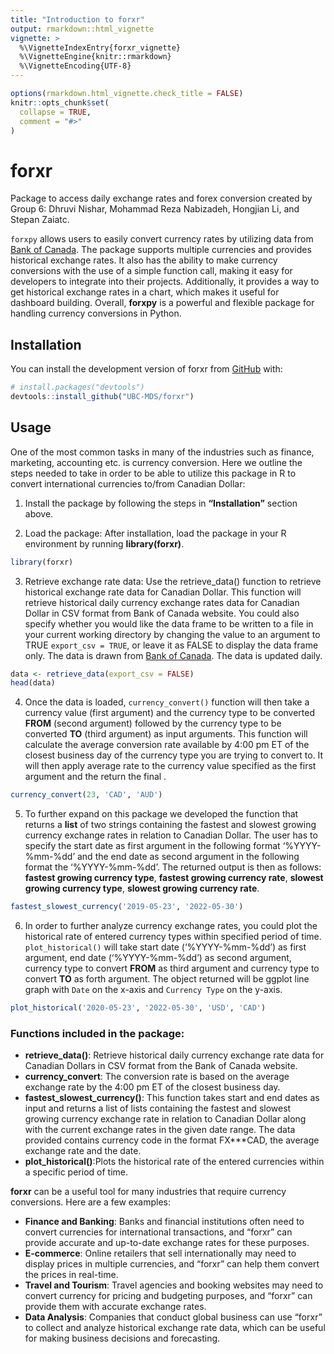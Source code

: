 ```yaml
---
title: "Introduction to forxr"
output: rmarkdown::html_vignette
vignette: >
  %\VignetteIndexEntry{forxr_vignette}
  %\VignetteEngine{knitr::rmarkdown}
  %\VignetteEncoding{UTF-8}
---
```


```r
options(rmarkdown.html_vignette.check_title = FALSE)
knitr::opts_chunk$set(
  collapse = TRUE,
  comment = "#>"
)
```

# forxr

<!-- badges: start -->
<!-- badges: end -->

Package to access daily exchange rates and forex conversion created by Group 6: Dhruvi Nishar, Mohammad Reza Nabizadeh, Hongjian Li, and Stepan Zaiatc.

`forxpy` allows users to easily convert currency rates by utilizing data from [Bank of Canada](https://www.bankofcanada.ca/rates/exchange/daily-exchange-rates/). The package supports multiple currencies and provides historical exchange rates. It also has the ability to make currency conversions with the use of a simple function call, making it easy for developers to integrate into their projects. Additionally, it provides a way to get historical exchange rates in a chart, which makes it useful for dashboard building. Overall, **forxpy** is a powerful and flexible package for handling currency conversions in Python.

## Installation

You can install the development version of forxr from [GitHub](https://github.com/) with:
      
```r
# install.packages("devtools")
devtools::install_github("UBC-MDS/forxr")
```

## Usage

One of the most common tasks in many of the industries such as finance, marketing, accounting etc. is currency conversion. Here we outline the steps needed to take in order to be able to utilize this package in R to convert international currencies to/from Canadian Dollar:

1. Install the package by following the steps in **"Installation"** section above.

2. Load the package: After installation, load the package in your R environment by running **library(forxr)**.

```r
library(forxr)
```

3. Retrieve exchange rate data: Use the retrieve_data() function to retrieve historical exchange rate data for Canadian Dollar. This function will retrieve historical daily currency exchange rates data for Canadian Dollar in CSV format from Bank of Canada website. You could also specify whether you would like the data frame to be written to a file in your current working directory by changing the value to an argument to TRUE `export_csv = TRUE`, or leave it as FALSE to display the data frame only. The data is drawn from [Bank of Canada](https://www.bankofcanada.ca/rates/exchange/daily-exchange-rates/). The data is updated daily.

```r
data <- retrieve_data(export_csv = FALSE)
head(data)
```


4. Once the data is loaded, `currency_convert()` function will then take a currency value (first argument) and the currency type to be converted **FROM** (second argument) followed by the currency type to be converted **TO** (third argument) as input arguments. This function will calculate the average conversion rate available by 4:00 pm ET of the closest business day of the currency type you are trying to convert to. It will then apply average rate to the currency value specified as the first argument and the return the final .

```r
currency_convert(23, 'CAD', 'AUD')
```

5. To further expand on this package we developed the function that returns a **list** of two strings containing the fastest and slowest growing currency exchange rates in relation to Canadian Dollar. The user has to specify the start date as first argument in the following format '%YYYY-%mm-%dd'  and the end date as second argument in the following format the '%YYYY-%mm-%dd'. The returned output is then as follows: **fastest growing currency type**, **fastest growing currency rate**, **slowest growing currency type**, **slowest growing currency rate**.

```r
fastest_slowest_currency('2019-05-23', '2022-05-30')
```

6. In order to further analyze currency exchange rates, you could plot the historical rate of entered currency types within specified period of time. `plot_historical()` will take start date ('%YYYY-%mm-%dd') as first argument, end date ('%YYYY-%mm-%dd') as second argument, currency type to convert **FROM** as third argument and currency type to convert **TO** as forth argument. The object returned will be ggplot line graph with `Date` on the x-axis and `Currency Type` on the y-axis.

```r
plot_historical('2020-05-23', '2022-05-30', 'USD', 'CAD')
```

### Functions included in the package:

- **retrieve_data()**: Retrieve historical daily currency exchange rate data for Canadian Dollars in CSV format from the Bank of Canada website.
- **currency_convert**: The conversion rate is based on the average exchange rate by the 4:00 pm ET of the closest business day.
- **fastest_slowest_currency()**: This function takes start and end dates as input and returns a  list of lists containing the fastest and slowest growing currency exchange rate in relation to Canadian Dollar along with the current exchange rates in the given date range. The data provided contains currency code in the format FX***CAD, the average exchange rate and the date.
- **plot_historical()**:Plots the historical rate of the entered currencies within a specific period of time.

**forxr** can be a useful tool for many industries that require currency conversions. Here are a few examples:

- **Finance and Banking**: Banks and financial institutions often need to convert currencies for international transactions, and "forxr" can provide accurate and up-to-date exchange rates for these purposes.
- **E-commerce**: Online retailers that sell internationally may need to display prices in multiple currencies, and "forxr" can help them convert the prices in real-time.
- **Travel and Tourism**: Travel agencies and booking websites may need to convert currency for pricing and budgeting purposes, and "forxr" can provide them with accurate exchange rates.
- **Data Analysis**: Companies that conduct global business can use "forxr" to collect and analyze historical exchange rate data, which can be useful for making business decisions and forecasting.
